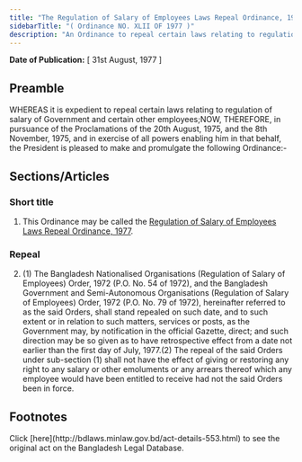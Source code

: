 ```yaml
---
title: "The Regulation of Salary of Employees Laws Repeal Ordinance, 1977"
sidebarTitle: "( Ordinance NO. XLII OF 1977 )"
description: "An Ordinance to repeal certain laws relating to regulation of salary of Government and certain other employees."
---
```


**Date of Publication:** [ 31st August, 1977 ]

## Preamble

WHEREAS it is expedient to repeal certain laws relating to regulation of salary of Government and certain other employees;NOW, THEREFORE, in pursuance of the Proclamations of the 20th August, 1975, and the 8th November, 1975, and in exercise of all powers enabling him in that behalf, the President is pleased to make and promulgate the following Ordinance:-

## Sections/Articles

### Short title

1. This Ordinance may be called the [Regulation of Salary of Employees Laws Repeal Ordinance, 1977](/act-553.html "Regulation of Salary of Employees Laws Repeal Ordinance, 1977").

### Repeal

2. (1) The Bangladesh Nationalised Organisations (Regulation of Salary of Employees) Order, 1972 (P.O. No. 54 of 1972), and the Bangladesh Government and Semi-Autonomous Organisations (Regulation of Salary of Employees) Order, 1972 (P.O. No. 79 of 1972), hereinafter referred to as the said Orders, shall stand repealed on such date, and to such extent or in relation to such matters, services or posts, as the Government may, by notification in the official Gazette, direct; and such direction may be so given as to have retrospective effect from a date not earlier than the first day of July, 1977.(2) The repeal of the said Orders under sub-section (1) shall not have the effect of giving or restoring any right to any salary or other emoluments or any arrears thereof which any employee would have been entitled to receive had not the said Orders been in force.

## Footnotes

<Note>
  Click [here](http://bdlaws.minlaw.gov.bd/act-details-553.html) to see the original act on the Bangladesh Legal Database.
</Note>
